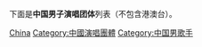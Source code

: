 下面是'''中国男子演唱团体'''列表（不包含港澳台）。

[[Category:各國籍男子演唱團體|China]]
[[Category:中國演唱團體|Category:中國演唱團體]]
[[Category:中国男歌手|Category:中国男歌手]]